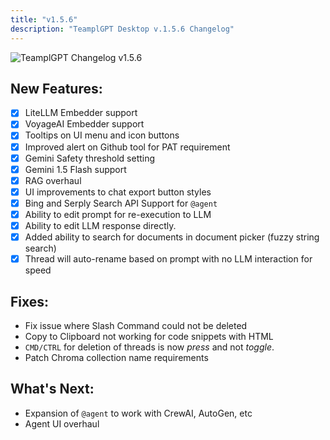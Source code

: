```yaml
---
title: "v1.5.6"
description: "TeamplGPT Desktop v.1.5.6 Changelog"
---
```



<Image
  src="/images/product/changelog/header-image.png"
  height={1080}
  width={1920}
  quality={100}
  alt="TeamplGPT Changelog v1.5.6"
/>

## New Features:

- [x] LiteLLM Embedder support
- [x] VoyageAI Embedder support
- [x] Tooltips on UI menu and icon buttons
- [x] Improved alert on Github tool for PAT requirement
- [x] Gemini Safety threshold setting
- [x] Gemini 1.5 Flash support
- [x] RAG overhaul
- [x] UI improvements to chat export button styles
- [x] Bing and Serply Search API Support for `@agent`
- [x] Ability to edit prompt for re-execution to LLM
- [x] Ability to edit LLM response directly.
- [x] Added ability to search for documents in document picker (fuzzy string search)
- [x] Thread will auto-rename based on prompt with no LLM interaction for speed

## Fixes:

- Fix issue where Slash Command could not be deleted
- Copy to Clipboard not working for code snippets with HTML
- `CMD/CTRL` for deletion of threads is now _press_ and not _toggle_.
- Patch Chroma collection name requirements

## What's Next:

- Expansion of `@agent` to work with CrewAI, AutoGen, etc
- Agent UI overhaul
